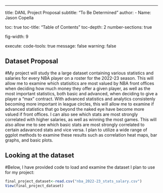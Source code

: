 ---
  title: DANL Project Proposal
subtitle: "To Be Determined"
author: 
  - Name: Jason Copella


toc: true
toc-title: "Table of Contents"
toc-depth: 2
number-sections: true

fig-width: 9

execute:
  code-tools: true
message: false
warning: false

## Dataset Proposal
#My project will study the a large dataset containing various statistics and salaries for every NBA player on a roster for the 2022-23 season. This will allow me to examine which statisitics are most valued by NBA front offices when deciding how much money they offer a given player, as well as the most important statistics, both basic and advanced, when deciding to give a player a "max" contract. With advanced statistics and analytics consistenly becoming more important in league circles, this will allow me to examine if advanced statistics that go beyond the naked eye have become more valued if front offices. I can also see which stats are most strongly correlated with higher salaries, as well as winning the most games. This will also allow me to see which basic stats are most strongly correlated to certain adavanced stats and vice versa. I plan to utilize a wide range of ggplot methods to examine these results such as correlation heat maps, bar graphs, and basic plots.


## Looking at the dataset
#Below, I have provided code to load and examine the dataset I plan to use for my project:
```r
final_project_dataset<-read.csv("nba_2022-23_stats_salary.csv")
View(final_project_dataset)
```
